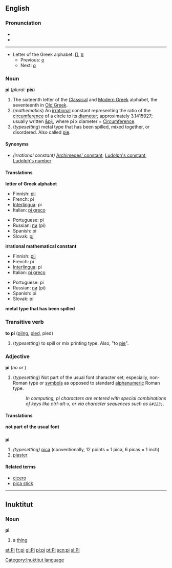 {{See|pI}}
{{wikipedia}}
==English==

===Pronunciation===
*{{IPA|/paɪ/}}
*{{SAMPA|/paI/}}

----
*Letter of the Greek alphabet: [[Π]], [[π]]
**Previous: [[omicron|ο]]
**Next: [[rho|ρ]]

===Noun===
'''pi''' (''plural:'' '''pis''')

# The sixteenth letter of the [[w:Classical Greek|Classical]] and [[w:Modern Greek|Modern Greek]] alphabet, the seventeenth in [[w:Old Greek|Old Greek]].
# (''mathematics'') An [[irrational]] constant representing the ratio of the [[circumference]] of a circle to its [[diameter]]; approximately 3.1415927; usually written [[&pi;]], where pi x diameter = [[Circumference]].
# (''typesetting'') metal type that has been spilled, mixed together, or disordered. Also called [[pie]].

====Synonyms====
*''(irrational constant)'' [[Archimedes' constant]], [[Ludolph's constant]], [[Ludolph's number]] <!--see Wikipedia article w:Pi-->

====Translations====
'''letter of Greek alphabet'''
{{top}}
*Finnish: [[pii]]
*French: pi {{m}}
*[[Interlingua]]: pi
*Italian: [[pi greco]] {{m}}
{{mid}}
*Portuguese: pi {{m}}
*Russian: [[пи]] (pi)
*Spanish: pi {{f}}
*Slovak: [[pí]]
{{bottom}}

'''irrational mathematical constant'''
{{top}}
*Finnish: [[pii]]
*French: pi {{m}}
*[[Interlingua]]: pi
*Italian: [[pi greco]] {{m}}
{{mid}}
*Portuguese: pi {{m}}
*Russian: [[пи]] (pi)
*Spanish: pi {{f}}
*Slovak: pí
{{bottom}}

'''metal type that has been spilled'''
{{top}}
{{mid}}
{{bottom}}

===Transitive verb===
'''to pi''' ([[piing]], [[pied]], pied)

# (''typesetting'') to spill or mix printing type. Also, "to [[pie]]".

===Adjective===
'''pi''' (''no {{compar}} or {{superl}}'')

# (''typesetting'') Not part of the usual font character set; especially, non-Roman type or [[symbol]]s as opposed to standard [[alphanumeric]] Roman type.
#: ''In computing, pi characters are entered with special combinations of keys like ctrl-alt-x, or via character sequences such as <tt>&amp;#123;</tt>.''

====Translations====
'''not part of the usual font'''
{{top}}
{{mid}}
{{bottom}}

==={{abbreviation}}===
'''pi'''
#''(typesetting)'' [[pica]] (conventionally, 12 points = 1 pica, 6 picas = 1 inch)
# [[piaster]]

====Related terms====
*[[cicero]]
*[[pica stick]]


----
==Inuktitut==
===Noun===
'''pi'''
# a [[thing]]

[[Category:Inuktitut language]]
[[et:Pi]]
[[fr:pi]]
[[gl:Pi]]
[[pl:pi]]
[[pt:Pi]]
[[scn:pi]]
[[sl:Pi]]